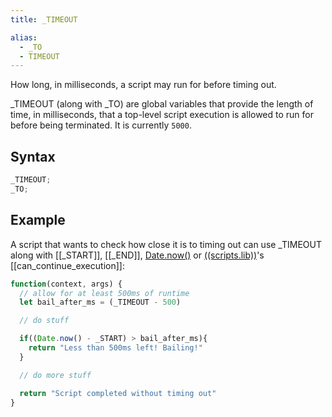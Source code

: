 ```yaml
---
title: _TIMEOUT

alias:
  - _TO
  - TIMEOUT
---
```


How long, in milliseconds, a script may run for before timing out.

\_TIMEOUT (along with \_TO) are global variables that provide the length of time, in milliseconds, that a top-level script execution is allowed to run for before being terminated. It is currently `5000`.

## Syntax

```js
_TIMEOUT;
_TO;
```

## Example

A script that wants to check how close it is to timing out can use \_TIMEOUT along with [[_START]], [[_END]], [Date.now()](https://developer.mozilla.org/en-US/docs/Web/JavaScript/Reference/Global_Objects/Date/now) or [((scripts.lib))](../scripts_lib)'s [[can_continue_execution]]:

```js
function(context, args) {
  // allow for at least 500ms of runtime
  let bail_after_ms = (_TIMEOUT - 500)

  // do stuff

  if((Date.now() - _START) > bail_after_ms){
    return "Less than 500ms left! Bailing!"
  }

  // do more stuff

  return "Script completed without timing out"
}
```
